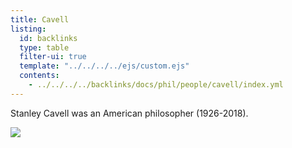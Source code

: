 ```yaml
---
title: Cavell
listing:
  id: backlinks
  type: table
  filter-ui: true
  template: "../../../../ejs/custom.ejs"
  contents:
    - ../../../../backlinks/docs/phil/people/cavell/index.yml
---
```


Stanley Cavell was an American philosopher (1926-2018).

![](/images/headshots/cavell.jpeg)